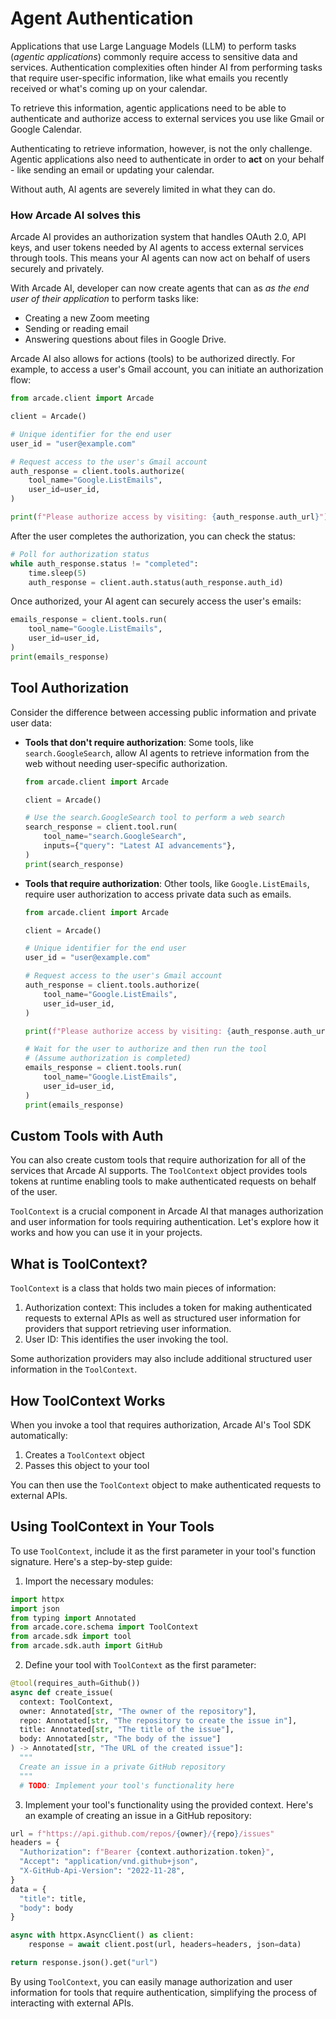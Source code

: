 # Agent Authentication

Applications that use Large Language Models (LLM) to perform tasks (_agentic applications_) commonly require access to sensitive data and services. Authentication complexities often hinder AI from performing tasks that require user-specific information, like what emails you recently received or what's coming up on your calendar.

To retrieve this information, agentic applications need to be able to authenticate and authorize access to external services you use like Gmail or Google Calendar.

Authenticating to retrieve information, however, is not the only challenge. Agentic applications also need to authenticate in order to **act** on your behalf - like sending an email or updating your calendar.

Without auth, AI agents are severely limited in what they can do.

### How Arcade AI solves this

Arcade AI provides an authorization system that handles OAuth 2.0, API keys, and user tokens needed by AI agents to access external services through tools. This means your AI agents can now act on behalf of users securely and privately.

With Arcade AI, developer can now create agents that can as _as the end user of their application_ to perform tasks like:

- Creating a new Zoom meeting
- Sending or reading email
- Answering questions about files in Google Drive.

Arcade AI also allows for actions (tools) to be authorized directly. For example, to access a user's Gmail account, you can initiate an authorization flow:

```python
from arcade.client import Arcade

client = Arcade()

# Unique identifier for the end user
user_id = "user@example.com"

# Request access to the user's Gmail account
auth_response = client.tools.authorize(
    tool_name="Google.ListEmails",
    user_id=user_id,
)

print(f"Please authorize access by visiting: {auth_response.auth_url}")
```

After the user completes the authorization, you can check the status:

```python
# Poll for authorization status
while auth_response.status != "completed":
    time.sleep(5)
    auth_response = client.auth.status(auth_response.auth_id)
```

Once authorized, your AI agent can securely access the user's emails:

```python
emails_response = client.tools.run(
    tool_name="Google.ListEmails",
    user_id=user_id,
)
print(emails_response)
```

## Tool Authorization

Consider the difference between accessing public information and private user data:

- **Tools that don't require authorization**: Some tools, like `search.GoogleSearch`, allow AI agents to retrieve information from the web without needing user-specific authorization.

  ```python
  from arcade.client import Arcade

  client = Arcade()

  # Use the search.GoogleSearch tool to perform a web search
  search_response = client.tool.run(
      tool_name="search.GoogleSearch",
      inputs={"query": "Latest AI advancements"},
  )
  print(search_response)
  ```

- **Tools that require authorization**: Other tools, like `Google.ListEmails`, require user authorization to access private data such as emails.

  ```python
  from arcade.client import Arcade

  client = Arcade()

  # Unique identifier for the end user
  user_id = "user@example.com"

  # Request access to the user's Gmail account
  auth_response = client.tools.authorize(
      tool_name="Google.ListEmails",
      user_id=user_id,
  )

  print(f"Please authorize access by visiting: {auth_response.auth_url}")

  # Wait for the user to authorize and then run the tool
  # (Assume authorization is completed)
  emails_response = client.tools.run(
      tool_name="Google.ListEmails",
      user_id=user_id,
  )
  print(emails_response)
  ```

## Custom Tools with Auth

You can also create custom tools that require authorization for all of the services that Arcade AI supports. The `ToolContext` object provides tools tokens at runtime enabling tools to make authenticated requests on behalf of the user.

`ToolContext` is a crucial component in Arcade AI that manages authorization and user information for tools requiring authentication. Let's explore how it works and how you can use it in your projects.

## What is ToolContext?

`ToolContext` is a class that holds two main pieces of information:

1. Authorization context: This includes a token for making authenticated requests to external APIs as well as structured user information for providers that support retrieving user information.
2. User ID: This identifies the user invoking the tool.

Some authorization providers may also include additional structured user information in the `ToolContext`.

## How ToolContext Works

When you invoke a tool that requires authorization, Arcade AI's Tool SDK automatically:

1. Creates a `ToolContext` object
2. Passes this object to your tool

You can then use the `ToolContext` object to make authenticated requests to external APIs.

## Using ToolContext in Your Tools

To use `ToolContext`, include it as the first parameter in your tool's function signature. Here's a step-by-step guide:

1. Import the necessary modules:

```python
import httpx
import json
from typing import Annotated
from arcade.core.schema import ToolContext
from arcade.sdk import tool
from arcade.sdk.auth import GitHub
```

2. Define your tool with `ToolContext` as the first parameter:

```python
@tool(requires_auth=Github())
async def create_issue(
  context: ToolContext,
  owner: Annotated[str, "The owner of the repository"],
  repo: Annotated[str, "The repository to create the issue in"],
  title: Annotated[str, "The title of the issue"],
  body: Annotated[str, "The body of the issue"]
) -> Annotated[str, "The URL of the created issue"]:
  """
  Create an issue in a private GitHub repository
  """
  # TODO: Implement your tool's functionality here
```

3. Implement your tool's functionality using the provided context. Here's an example of creating an issue in a GitHub repository:

```python
url = f"https://api.github.com/repos/{owner}/{repo}/issues"
headers = {
  "Authorization": f"Bearer {context.authorization.token}",
  "Accept": "application/vnd.github+json",
  "X-GitHub-Api-Version": "2022-11-28",
}
data = {
  "title": title,
  "body": body
}

async with httpx.AsyncClient() as client:
    response = await client.post(url, headers=headers, json=data)

return response.json().get("url")
```

By using `ToolContext`, you can easily manage authorization and user information for tools that require authentication, simplifying the process of interacting with external APIs.
